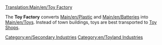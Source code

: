 [[Translation:Main/en/Toy Factory]]
{{en/Industries|image=ToyFactory.png
|name=Toy Factory
|climates=[[Main/en/Climates#Toyland|Toyland]]
|accepts=[[Main/en/Plastic]], [[Main/en/Batteries]]
|produces=[[Main/en/Toys]]
|notes=Not present in other [[Main/en/Climates]].
}}

The '''Toy Factory''' converts [[Main/en/Plastic]] and [[Main/en/Batteries]] into [[Main/en/Toys]]. Instead of town buildings, toys are best transported to [[Main/en/Toy Shop|Toy Shops]].

{{en/Navbox Industries}}

[[Category:en/Secondary Industries]]
[[Category:en/Toyland Industries]]